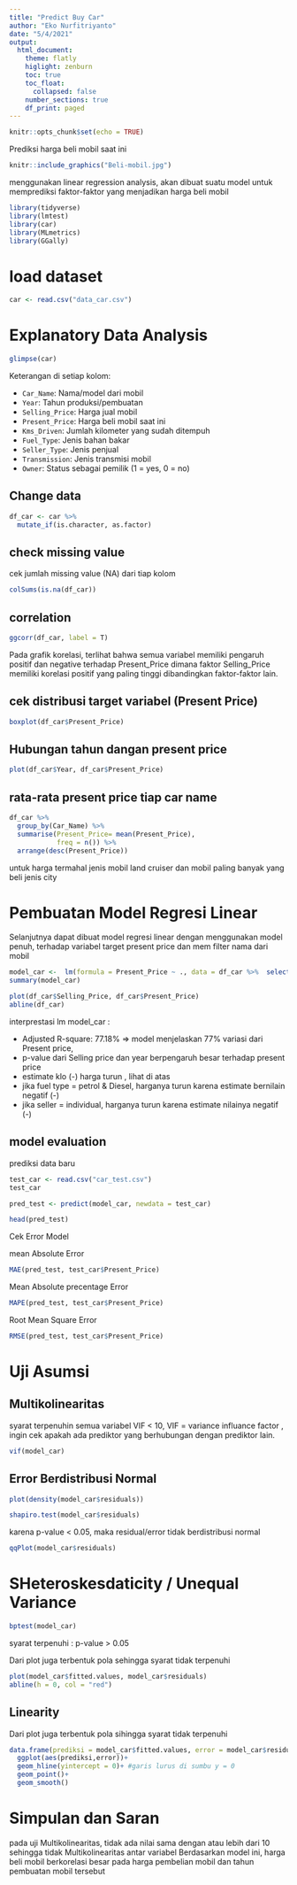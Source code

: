 ```yaml
---
title: "Predict Buy Car"
author: "Eko Nurfitriyanto"
date: "5/4/2021"
output: 
  html_document:
    theme: flatly
    higlight: zenburn
    toc: true
    toc_float:
      collapsed: false
    number_sections: true
    df_print: paged
---
```


```r
knitr::opts_chunk$set(echo = TRUE)
```

Prediksi harga beli mobil saat ini


```r
knitr::include_graphics("Beli-mobil.jpg")
```


menggunakan linear regression analysis, akan dibuat suatu model untuk memprediksi faktor-faktor yang menjadikan harga beli mobil 



```r
library(tidyverse)
library(lmtest)
library(car)
library(MLmetrics)
library(GGally)

```

# load dataset

```r
car <- read.csv("data_car.csv")
```

# Explanatory Data Analysis

```r
glimpse(car)
```
Keterangan di setiap kolom: 

- `Car_Name`: Nama/model dari mobil 
- `Year`: Tahun produksi/pembuatan
- `Selling_Price`: Harga jual mobil
- `Present_Price`: Harga beli mobil saat ini
- `Kms_Driven`: Jumlah kilometer yang sudah ditempuh
- `Fuel_Type`: Jenis bahan bakar
- `Seller_Type`: Jenis penjual
- `Transmission`: Jenis transmisi mobil
- `Owner`: Status sebagai pemilik (1 = yes, 0 = no)


## Change data 

```r
df_car <- car %>% 
  mutate_if(is.character, as.factor)
```


## check missing value
cek jumlah missing value (NA) dari tiap kolom 

```r
colSums(is.na(df_car))
```

## correlation

```r
ggcorr(df_car, label = T)


```
Pada grafik korelasi, terlihat bahwa semua variabel memiliki pengaruh positif dan negative terhadap Present_Price dimana faktor Selling_Price memiliki korelasi positif yang paling tinggi dibandingkan faktor-faktor lain.


## cek distribusi target variabel (Present Price)

```r
boxplot(df_car$Present_Price)
```

## Hubungan tahun dangan present price

```r
plot(df_car$Year, df_car$Present_Price)
```

## rata-rata present price tiap car name 
```r
df_car %>% 
  group_by(Car_Name) %>% 
  summarise(Present_Price= mean(Present_Price),
            freq = n()) %>% 
  arrange(desc(Present_Price))
```
untuk harga termahal jenis mobil land cruiser dan mobil paling banyak yang beli jenis city 


# Pembuatan Model Regresi Linear

Selanjutnya dapat dibuat model regresi linear dengan menggunakan model penuh, terhadap variabel target present price dan mem filter nama dari mobil 

```r
model_car <-  lm(formula = Present_Price ~ ., data = df_car %>%  select(-Car_Name))
summary(model_car)
```

```r
plot(df_car$Selling_Price, df_car$Present_Price)
abline(df_car)
```

interprestasi  lm model_car : 

- Adjusted R-square: 77.18% => model menjelaskan 77% variasi dari Present price, 
- p-value dari Selling price dan year berpengaruh besar terhadap present price
- estimate klo (-) harga turun , lihat di atas 
* jika fuel type = petrol & Diesel, harganya turun karena estimate bernilain negatif (-)
* jika seller = individual, harganya turun karena estimate nilainya negatif (-)


## model evaluation 

prediksi data baru 

```r
test_car <- read.csv("car_test.csv")
test_car
```
```r
pred_test <- predict(model_car, newdata = test_car)

head(pred_test)
```

Cek Error Model

mean Absolute Error

```r
MAE(pred_test, test_car$Present_Price)
```
Mean Absolute precentage Error

```r
MAPE(pred_test, test_car$Present_Price)
```
Root Mean Square Error
```r
RMSE(pred_test, test_car$Present_Price)
```
# Uji Asumsi 

## Multikolinearitas
syarat terpenuhin semua variabel VIF < 10,  VIF = variance influance factor , ingin cek apakah ada prediktor yang berhubungan dengan prediktor lain.

```r
vif(model_car)
```

## Error Berdistribusi Normal
```r
plot(density(model_car$residuals))
```


```r
shapiro.test(model_car$residuals)
```
karena p-value < 0.05, maka residual/error tidak berdistribusi normal 

```r
qqPlot(model_car$residuals)
```

# SHeteroskesdaticity / Unequal Variance 
```r
bptest(model_car)
```
syarat terpenuhi : p-value > 0.05

Dari plot juga terbentuk pola sehingga syarat tidak terpenuhi 

```r
plot(model_car$fitted.values, model_car$residuals)
abline(h = 0, col = "red")
```

## Linearity

Dari plot juga terbentuk pola sihingga syarat tidak terpenuhi 

```r
data.frame(prediksi = model_car$fitted.values, error = model_car$residuals) %>% 
  ggplot(aes(prediksi,error))+
  geom_hline(yintercept = 0)+ #garis lurus di sumbu y = 0
  geom_point()+
  geom_smooth()
```

# Simpulan dan Saran

pada uji Multikolinearitas, tidak ada nilai sama dengan atau lebih dari 10 sehingga tidak Multikolinearitas antar variabel
Berdasarkan model ini, harga beli mobil berkorelasi besar pada harga pembelian mobil dan tahun pembuatan mobil tersebut 


















